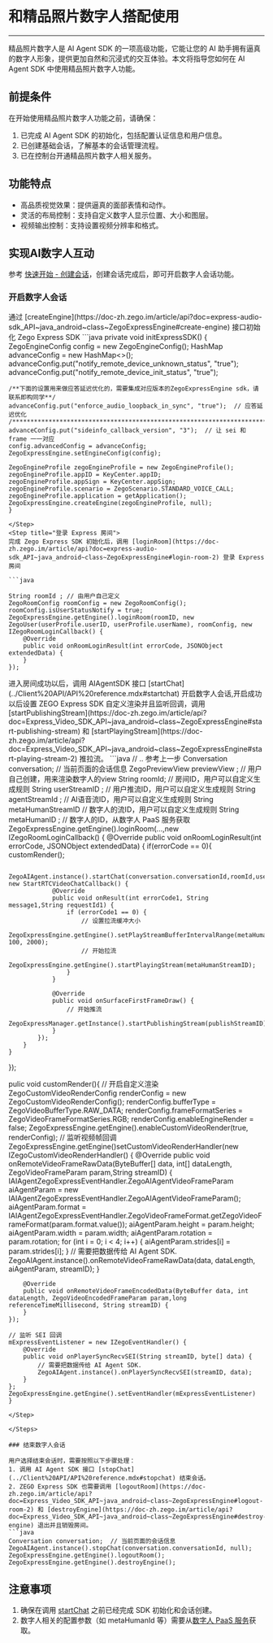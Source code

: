# 和精品照片数字人搭配使用

---

精品照片数字人是 AI Agent SDK 的一项高级功能，它能让您的 AI 助手拥有逼真的数字人形象，提供更加自然和沉浸式的交互体验。本文将指导您如何在 AI Agent SDK 中使用精品照片数字人功能。

## 前提条件

在开始使用精品照片数字人功能之前，请确保：

1. 已完成 AI Agent SDK 的初始化，包括配置认证信息和用户信息。
2. 已创建基础会话，了解基本的会话管理流程。
3. 已在控制台开通精品照片数字人相关服务。

## 功能特点

- 高品质视觉效果：提供逼真的面部表情和动作。
- 灵活的布局控制：支持自定义数字人显示位置、大小和图层。
- 视频输出控制：支持设置视频分辨率和格式。

## 实现AI数字人互动
参考 [快速开始 -  创建会话](../Quick%20Start/Based%20on%20%20SDK.mdx#创建会话)，创建会话完成后，即可开启数字人会话功能。

### 开启数字人会话
<Steps>
<Step title="初始化 ZegoExpress SDK">
通过 [createEngine](https://doc-zh.zego.im/article/api?doc=express-audio-sdk_API~java_android~class~ZegoExpressEngine#create-engine) 接口初始化 Zego Express SDK
```java
private void initExpressSDK() {
    ZegoEngineConfig config = new ZegoEngineConfig();
    HashMap<String, String> advanceConfig = new HashMap<>();
    advanceConfig.put("notify_remote_device_unknown_status", "true");
    advanceConfig.put("notify_remote_device_init_status", "true");

    /**下面的设置用来做应答延迟优化的，需要集成对应版本的ZegoExpressEngine sdk，请联系即构同学**/
    advanceConfig.put("enforce_audio_loopback_in_sync", "true");  // 应答延迟优化
    /*********************************************************************************************************/
    advanceConfig.put("sideinfo_callback_version", "3");  // 让 sei 和 frame 一一对应
    config.advancedConfig = advanceConfig;
    ZegoExpressEngine.setEngineConfig(config);

    ZegoEngineProfile zegoEngineProfile = new ZegoEngineProfile();
    zegoEngineProfile.appID = KeyCenter.appID;
    zegoEngineProfile.appSign = KeyCenter.appSign;
    zegoEngineProfile.scenario = ZegoScenario.STANDARD_VOICE_CALL;
    zegoEngineProfile.application = getApplication();
    ZegoExpressEngine.createEngine(zegoEngineProfile, null);
    }
```
</Step>
<Step title="登录 Express 房间">
完成 Zego Express SDK 初始化后，调用 [loginRoom](https://doc-zh.zego.im/article/api?doc=express-audio-sdk_API~java_android~class~ZegoExpressEngine#login-room-2) 登录 Express 房间

```java

String roomId ; // 由用户自己定义
ZegoRoomConfig roomConfig = new ZegoRoomConfig();
roomConfig.isUserStatusNotify = true;
ZegoExpressEngine.getEngine().loginRoom(roomID, new ZegoUser(userProfile.userID, userProfile.userName), roomConfig, new IZegoRoomLoginCallback() {
    @Override
    public void onRoomLoginResult(int errorCode, JSONObject extendedData) {
    }
});
```
</Step>

<Step title="开启会话并且拉流">
进入房间成功以后，调用 AIAgentSDK 接口 [startChat](../Client%20API/API%20reference.mdx#startchat) 开启数字人会话,开启成功以后设置 ZEGO Express SDK 自定义渲染并且监听回调，调用 [startPublishingStream](https://doc-zh.zego.im/article/api?doc=Express_Video_SDK_API~java_android~class~ZegoExpressEngine#start-publishing-stream) 和 [startPlayingStream](https://doc-zh.zego.im/article/api?doc=Express_Video_SDK_API~java_android~class~ZegoExpressEngine#start-playing-stream-2) 推拉流。
```java
// .. 参考上一步
Conversation conversation;  // 当前页面的会话信息
ZegoPreviewView previewView  ; // 用户自己创建，用来渲染数字人的view
String roomId; // 房间ID，用户可以自定义生成规则
String userStreamID ;  // 用户推流ID，用户可以自定义生成规则
String agentStreamId ;  // AI语音流ID，用户可以自定义生成规则
String metaHumanStreamID // 数字人的流ID，用户可以自定义生成规则
String metaHumanID ;     // 数字人的ID，从数字人 PaaS 服务获取
ZegoExpressEngine.getEngine().loginRoom(...,new IZegoRoomLoginCallback() {
    @Override
    public void onRoomLoginResult(int errorCode, JSONObject extendedData) 
    {
        if(errorCode == 0){
            customRender();
      
            ZegoAIAgent.instance().startChat(conversation.conversationId,roomId,userStreamID,agentStreamId,metaHumanStreamId,metaHumanID,previewView, new StartRTCVideoChatCallback() {
                @Override
                public void onResult(int errorCode1, String message1,String requestId1) {
                    if (errorCode1 == 0) {
                        // 设置拉流缓冲大小
                        ZegoExpressEngine.getEngine().setPlayStreamBufferIntervalRange(metaHumanStreamID, 100, 2000);
                        // 开始拉流
                        ZegoExpressEngine.getEngine().startPlayingStream(metaHumanStreamID);
                    } 
                }

                @Override
                public void onSurfaceFirstFrameDraw() {
                    // 开始推流
                    ZegoExpressManager.getInstance().startPublishingStream(publishStreamID);
                }
            });
        }
    }
});

pulic void customRender(){
     // 开启自定义渲染
    ZegoCustomVideoRenderConfig renderConfig = new ZegoCustomVideoRenderConfig();
    renderConfig.bufferType = ZegoVideoBufferType.RAW_DATA;
    renderConfig.frameFormatSeries = ZegoVideoFrameFormatSeries.RGB;
    renderConfig.enableEngineRender = false;
    ZegoExpressEngine.getEngine().enableCustomVideoRender(true, renderConfig);
    // 监听视频帧回调
    ZegoExpressEngine.getEngine()setCustomVideoRenderHandler(new IZegoCustomVideoRenderHandler() {
        @Override
        public void onRemoteVideoFrameRawData(ByteBuffer[] data, int[] dataLength, ZegoVideoFrameParam param,String streamID) {
            IAIAgentZegoExpressEventHandler.ZegoAIAgentVideoFrameParam aiAgentParam = new IAIAgentZegoExpressEventHandler.ZegoAIAgentVideoFrameParam();
            aiAgentParam.format = IAIAgentZegoExpressEventHandler.ZegoVideoFrameFormat.getZegoVideoFrameFormat(param.format.value());
            aiAgentParam.height = param.height;
            aiAgentParam.width = param.width;
            aiAgentParam.rotation = param.rotation;
            for (int i = 0; i < 4; i++) {
                aiAgentParam.strides[i] = param.strides[i];
            }
            // 需要把数据传给 AI Agent SDK.
            ZegoAIAgent.instance().onRemoteVideoFrameRawData(data, dataLength, aiAgentParam, streamID);
        }

        @Override
        public void onRemoteVideoFrameEncodedData(ByteBuffer data, int dataLength, ZegoVideoEncodedFrameParam param,long referenceTimeMillisecond, String streamID) {
        }
    });

    // 监听 SEI 回调
    mExpressEventListener = new IZegoEventHandler() {
        @Override
        public void onPlayerSyncRecvSEI(String streamID, byte[] data) {
            // 需要把数据传给 AI Agent SDK.
            ZegoAIAgent.instance().onPlayerSyncRecvSEI(streamID, data);
        }
    };
    ZegoExpressEngine.getEngine().setEventHandler(mExpressEventListener)
    }
```
</Step>

</Steps>

### 结束数字人会话

用户选择结束会话时，需要按照以下步骤处理：
1. 调用 AI Agent SDK 接口 [stopChat](../Client%20API/API%20reference.mdx#stopchat) 结束会话。
2. ZEGO Express SDK 也需要调用 [logoutRoom](https://doc-zh.zego.im/article/api?doc=Express_Video_SDK_API~java_android~class~ZegoExpressEngine#logout-room-2) 和 [destroyEngine](https://doc-zh.zego.im/article/api?doc=Express_Video_SDK_API~java_android~class~ZegoExpressEngine#destroy-engine) 退出并且销毁房间。
```java
Conversation conversation;  // 当前页面的会话信息
ZegoAIAgent.instance().stopChat(conversation.conversationId, null);
ZegoExpressEngine.getEngine().logoutRoom();
ZegoExpressEngine.getEngine().destroyEngine();
```

## 注意事项

1. 确保在调用 [startChat](../Client%20API/API%20reference.mdx#startchat) 之前已经完成 SDK 初始化和会话创建。
2. 数字人相关的配置参数（如 metaHumanId 等）需要从[数字人 PaaS 服务](https://doc-zh.zego.im/article/18584)获取。